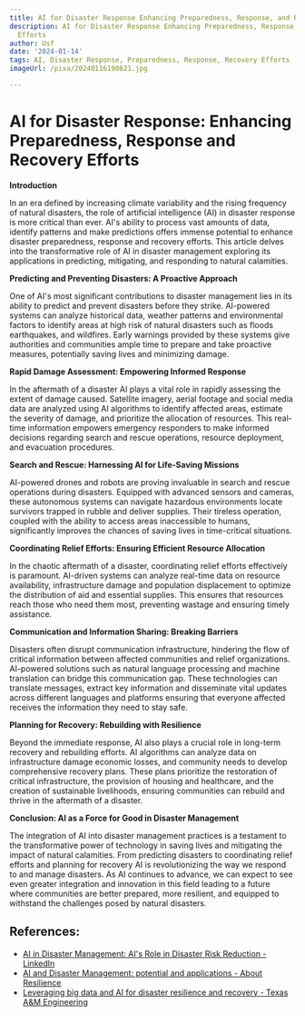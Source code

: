 ```yaml
---
title: AI for Disaster Response Enhancing Preparedness, Response, and Recovery Efforts
description: AI for Disaster Response Enhancing Preparedness, Response, and Recovery
  Efforts
author: Usf
date: '2024-01-14'
tags: AI, Disaster Response, Preparedness, Response, Recovery Efforts
imageUrl: /pixa/20240116190821.jpg

---
```

# AI for Disaster Response:  Enhancing Preparedness, Response and Recovery Efforts


**Introduction**

In an era defined by increasing climate  variability and the rising frequency of natural disasters, the  role of artificial intelligence (AI) in disaster response is more critical than ever. AI's ability to process vast amounts  of data, identify  patterns  and make predictions offers immense potential to enhance disaster preparedness, response and  recovery efforts. This article delves into the transformative role of AI in disaster management exploring its applications in  predicting,  mitigating, and responding to natural calamities.

**Predicting and Preventing Disasters: A Proactive Approach**

One of AI's most  significant contributions to disaster  management lies in its ability to predict and prevent disasters before they  strike. AI-powered systems can analyze  historical data, weather patterns and environmental factors to identify areas at high risk of natural disasters such as floods earthquakes,  and wildfires.  Early warnings provided by these systems give authorities and communities ample time to prepare and take  proactive measures, potentially saving lives and minimizing damage.

**Rapid Damage Assessment: Empowering Informed  Response**

In the aftermath of a disaster  AI plays a vital role in rapidly assessing the extent of damage caused. Satellite imagery, aerial footage and social media  data are analyzed using AI algorithms to identify affected areas, estimate the severity of damage, and prioritize the allocation of resources. This  real-time information  empowers emergency responders to make informed decisions  regarding search and rescue operations, resource deployment, and evacuation procedures.

**Search and Rescue: Harnessing AI for Life-Saving Missions**

AI-powered  drones and robots are proving invaluable in search and rescue operations during disasters. Equipped with advanced  sensors and cameras, these autonomous systems can navigate hazardous  environments locate survivors  trapped in rubble and deliver supplies. Their tireless operation, coupled  with the ability to access areas inaccessible to  humans, significantly improves the chances of  saving lives in time-critical situations.

**Coordinating Relief Efforts:  Ensuring Efficient  Resource Allocation**

In the chaotic aftermath of a disaster, coordinating relief efforts effectively is paramount. AI-driven systems can analyze real-time data on  resource availability, infrastructure damage and population displacement to  optimize  the distribution of aid and essential supplies. This ensures  that resources reach those who need them most,  preventing wastage and ensuring timely assistance.

**Communication and Information  Sharing: Breaking Barriers**

Disasters often disrupt communication  infrastructure, hindering the flow of critical information between affected communities and relief organizations. AI-powered solutions such as natural language processing and machine translation can bridge  this communication gap. These technologies can translate messages, extract key information and disseminate vital  updates across  different languages and platforms ensuring that everyone affected receives the information they need  to  stay safe.

**Planning for Recovery: Rebuilding with Resilience**

Beyond the immediate response, AI also plays a crucial role in long-term recovery and rebuilding efforts.  AI algorithms can analyze data on infrastructure damage economic losses, and community  needs to develop comprehensive recovery plans. These plans prioritize the restoration of critical infrastructure, the provision of housing and healthcare, and the creation of sustainable livelihoods, ensuring communities can rebuild and thrive in the aftermath of a disaster.

**Conclusion: AI as a Force for Good in Disaster Management**

The  integration of AI  into disaster management practices is a testament  to the transformative power of technology in saving lives and mitigating the impact of natural calamities. From predicting  disasters to coordinating relief efforts  and  planning for recovery AI is  revolutionizing the way we respond  to  and manage disasters. As  AI continues  to advance, we can expect  to see even greater integration and innovation in  this field leading to a future where communities are better prepared, more resilient, and equipped to withstand the challenges posed by natural disasters.

## References:
- [AI in Disaster Management: AI's Role in Disaster Risk Reduction - LinkedIn](https://www.linkedin.com/pulse/ai-disaster-management-ais-role-risk-reduction-neil-sahota)
- [AI and Disaster Management: potential and applications - About Resilience](https://www.aboutresilience.com/ai-and-disaster-management-potential-and-applications/)
- [Leveraging big data and AI for disaster resilience and recovery - Texas A&M Engineering](https://engineering.tamu.edu/news/2023/06/leveraging-big-data-and-ai-for-disaster-resilience-and-recovery.html)
